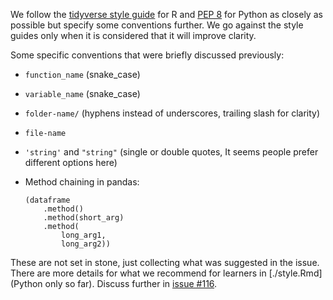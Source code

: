 We follow the [tidyverse style guide](https://style.tidyverse.org/) for R and
[PEP 8](https://www.python.org/dev/peps/pep-0008/) for Python as closely as
possible but specify some conventions further. We go against the style guides
only when it is considered that it will improve clarity.

Some specific conventions that were briefly discussed previously:

- `function_name` (snake_case)
- `variable_name` (snake_case)
- `folder-name/` (hyphens instead of underscores, trailing slash for clarity)
- `file-name`
- `'string'` and `"string"` (single or double quotes, It seems people prefer
  different options here)
- Method chaining in pandas:

    ```
    (dataframe
        .method()
        .method(short_arg)
        .method(
            long_arg1,
            long_arg2))
    ```

These are not set in stone, just collecting what was suggested in the issue.
There are more details for what we recommend for learners in [./style.Rmd]
(Python only so far). Discuss further in [issue
#116](https://github.com/merely-useful/merely-useful.github.io/issues/116).
